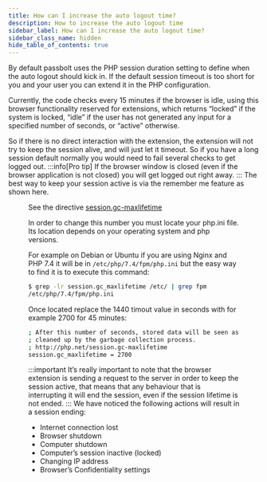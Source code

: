 ```yaml
---
title: How can I increase the auto logout time?
description: How to increase the auto logout time
sidebar_label: How can I increase the auto logout time?
sidebar_class_name: hidden
hide_table_of_contents: true
---
```


By default passbolt uses the PHP session duration setting to define when the auto logout should kick in. If the default session timeout is too short for you and your user you can extend it in the PHP configuration.

Currently, the code checks every 15 minutes if the browser is idle, using this browser functionality reserved for extensions, which returns “locked” if the system is locked, “idle” if the user has not generated any input for a specified number of seconds, or “active” otherwise.

So if there is no direct interaction with the extension, the extension will not try to keep the session alive, and will just let it timeout. So if you have a long session default normally you would need to fail several checks to get logged out.
:::info[Pro tip]
If the browser window is closed (even if the browser application is not closed) you will get logged out right away.
:::
The best way to keep your session active is via the remember me feature as shown here.
<Figure
  src="/img/help/2023/03/remember-me.png"
  alt="Remember my password"
  caption="fig. Remember my password"
/>


See the directive [session.gc-maxlifetime](https://www.php.net/manual/en/session.configuration.php#ini.session.gc-maxlifetime)

In order to change this number you must locate your php.ini file. Its location depends on your operating system and php versions.

For example on Debian or Ubuntu if you are using Nginx and PHP 7.4 it will be in `/etc/php/7.4/fpm/php.ini` but the easy way to find it is to execute this command:
```bash
$ grep -lr session.gc_maxlifetime /etc/ | grep fpm
/etc/php/7.4/fpm/php.ini
```
Once located replace the 1440 timout value in seconds with for example 2700 for 45 minutes:
```bash
; After this number of seconds, stored data will be seen as 'garbage' and
; cleaned up by the garbage collection process.
; http://php.net/session.gc-maxlifetime
session.gc_maxlifetime = 2700
```
:::important
It’s really important to note that the browser extension is sending a request to the server in order to keep the session active, that means that any behaviour that is interrupting it will end the session, even if the session lifetime is not ended.
:::
We have noticed the following actions will result in a session ending:
  -  Internet connection lost
  -  Browser shutdown
  -  Computer shutdown
  -  Computer’s session inactive (locked)
  -  Changing IP address
  -  Browser’s Confidentiality settings
